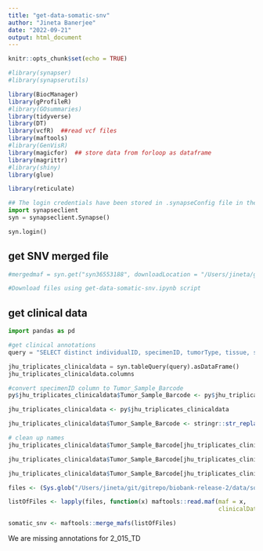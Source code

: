 ```yaml
---
title: "get-data-somatic-snv"
author: "Jineta Banerjee"
date: "2022-09-21"
output: html_document
---
```


```r
knitr::opts_chunk$set(echo = TRUE)
```

```r

#library(synapser)
#library(synapserutils)

library(BiocManager)
library(gProfileR)
#library(GOsummaries)
library(tidyverse)
library(DT)
library(vcfR)  ##read vcf files
library(maftools)
#library(GenVisR)
library(magicfor)  ## store data from forloop as dataframe
library(magrittr)
#library(shiny)
library(glue)

library(reticulate)

```

```python

## The login credentials have been stored in .synapseConfig file in the home dir. If you dont have this setup, please make the file before trying to login.
import synapseclient
syn = synapseclient.Synapse()

syn.login()

```

## get SNV merged file

```python

#mergedmaf = syn.get("syn36553188", downloadLocation = "/Users/jineta/git/gitrepo/biobank-release-2/data")

#Download files using get-data-somatic-snv.ipynb script

```

## get clinical data

```python

import pandas as pd

#get clinical annotations
query = "SELECT distinct individualID, specimenID, tumorType, tissue, sex, age, bodyPart, isCellLine FROM syn30791643 WHERE ( assay = 'Whole Exome Sequencing' ) "

jhu_triplicates_clinicaldata = syn.tableQuery(query).asDataFrame()
jhu_triplicates_clinicaldata.columns

```

```r

#convert specimenID column to Tumor_Sample_Barcode
py$jhu_triplicates_clinicaldata$Tumor_Sample_Barcode <- py$jhu_triplicates_clinicaldata$specimenID

jhu_triplicates_clinicaldata <- py$jhu_triplicates_clinicaldata

jhu_triplicates_clinicaldata$Tumor_Sample_Barcode <- stringr::str_replace_all(jhu_triplicates_clinicaldata$Tumor_Sample_Barcode," ","_")

# clean up names
jhu_triplicates_clinicaldata$Tumor_Sample_Barcode[jhu_triplicates_clinicaldata$specimenID == "2-015 Malignant Peripheral Nerve Sheath Tumor"] <- "2_015_Malignant_Peripheral_Nerve_Sheath_Tumor_TD"

jhu_triplicates_clinicaldata$Tumor_Sample_Barcode[jhu_triplicates_clinicaldata$specimenID == "2-016 Malignant Peripheral Nerve Sheath Tumor"] <- "2_016_TD"

jhu_triplicates_clinicaldata$Tumor_Sample_Barcode[jhu_triplicates_clinicaldata$specimenID == "2-009 Neurofibroma"] <- "2_009_Neurofibroma_TD"

```

```r

files <- (Sys.glob("/Users/jineta/git/gitrepo/biobank-release-2/data/somatic_snv_batch1_2_3/*.maf"))

listOfFiles <- lapply(files, function(x) maftools::read.maf(maf = x,
                                                            clinicalData = jhu_triplicates_clinicaldata)) 

somatic_snv <- maftools::merge_mafs(listOfFiles)


```

We are missing annotations for 
  2_015_TD
  



